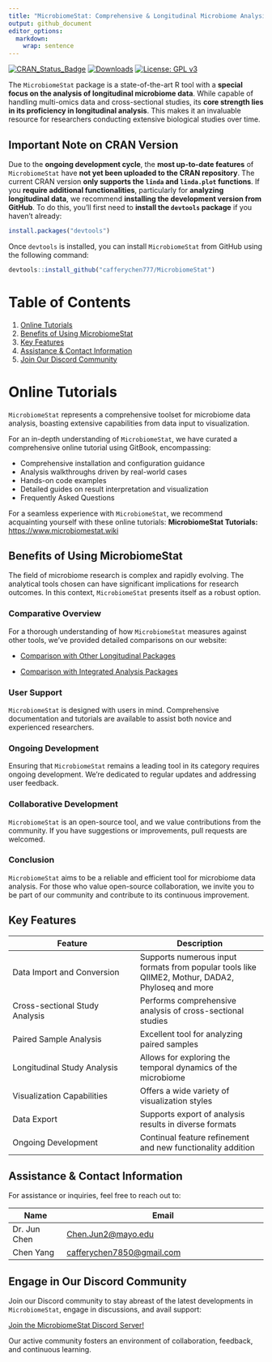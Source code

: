 ```yaml
---
title: "MicrobiomeStat: Comprehensive & Longitudinal Microbiome Analysis in R"
output: github_document
editor_options: 
  markdown: 
    wrap: sentence
---
```


<!-- badges: start -->
[![CRAN_Status_Badge](https://www.r-pkg.org/badges/version/MicrobiomeStat)](https://cran.r-project.org/package=MicrobiomeStat)
[![Downloads](https://cranlogs.r-pkg.org/badges/grand-total/MicrobiomeStat)](https://cran.r-project.org/package=MicrobiomeStat)
[![License: GPL v3](https://img.shields.io/badge/License-GPLv3-blue.svg)](https://www.gnu.org/licenses/gpl-3.0)
<!-- badges: end -->   

The `MicrobiomeStat` package is a state-of-the-art R tool with a **special focus on the analysis of longitudinal microbiome data**. While capable of handling multi-omics data and cross-sectional studies, its **core strength lies in its proficiency in longitudinal analysis**. This makes it an invaluable resource for researchers conducting extensive biological studies over time.

## Important Note on CRAN Version {#cran-version-note}

Due to the **ongoing development cycle**, the **most up-to-date features** of `MicrobiomeStat` have **not yet been uploaded to the CRAN repository**. The current CRAN version **only supports the `linda` and `linda.plot` functions**. If you **require additional functionalities**, particularly for **analyzing longitudinal data**, we recommend **installing the development version from GitHub**. To do this, you'll first need to **install the `devtools` package** if you haven't already:

```R
install.packages("devtools")
```

Once `devtools` is installed, you can install `MicrobiomeStat` from GitHub using the following command:

```R
devtools::install_github("cafferychen777/MicrobiomeStat")
```

# Table of Contents
1. [Online Tutorials](#online-tutorials)
2. [Benefits of Using MicrobiomeStat](#why-choose-microbiomestat)
3. [Key Features](#features-at-a-glance)
4. [Assistance & Contact Information](#support-contact)
5. [Join Our Discord Community](#discord-community)

# Online Tutorials {#online-tutorials}

`MicrobiomeStat` represents a comprehensive toolset for microbiome data analysis, boasting extensive capabilities from data input to visualization. 

For an in-depth understanding of `MicrobiomeStat`, we have curated a comprehensive online tutorial using GitBook, encompassing:

- Comprehensive installation and configuration guidance
- Analysis walkthroughs driven by real-world cases
- Hands-on code examples
- Detailed guides on result interpretation and visualization
- Frequently Asked Questions

For a seamless experience with `MicrobiomeStat`, we recommend acquainting yourself with these online tutorials: 
**MicrobiomeStat Tutorials:** [https://www.microbiomestat.wiki](https://www.microbiomestat.wiki)

## Benefits of Using MicrobiomeStat {#why-choose-microbiomestat}

The field of microbiome research is complex and rapidly evolving. The analytical tools chosen can have significant implications for research outcomes. In this context, `MicrobiomeStat` presents itself as a robust option.

### Comparative Overview

For a thorough understanding of how `MicrobiomeStat` measures against other tools, we've provided detailed comparisons on our website:

- [Comparison with Other Longitudinal Packages](https://www.microbiomestat.wiki/introduction/microbiomestat-versus-the-competition-a-comparative-overview/microbiomestat-vs.-other-longitudinal-packages-an-in-depth-comparison)

- [Comparison with Integrated Analysis Packages](https://www.microbiomestat.wiki/introduction/microbiomestat-versus-the-competition-a-comparative-overview/microbiomestat-vs-integrated-analysis-packages-a-feature-comparison)

### User Support

`MicrobiomeStat` is designed with users in mind. Comprehensive documentation and tutorials are available to assist both novice and experienced researchers.

### Ongoing Development

Ensuring that `MicrobiomeStat` remains a leading tool in its category requires ongoing development. We're dedicated to regular updates and addressing user feedback.

### Collaborative Development

`MicrobiomeStat` is an open-source tool, and we value contributions from the community. If you have suggestions or improvements, pull requests are welcomed.

### Conclusion

`MicrobiomeStat` aims to be a reliable and efficient tool for microbiome data analysis. For those who value open-source collaboration, we invite you to be part of our community and contribute to its continuous improvement.

## Key Features {#features-at-a-glance}

| Feature | Description |
| --- | --- |
| Data Import and Conversion | Supports numerous input formats from popular tools like QIIME2, Mothur, DADA2, Phyloseq and more |
| Cross-sectional Study Analysis | Performs comprehensive analysis of cross-sectional studies |
| Paired Sample Analysis | Excellent tool for analyzing paired samples |
| Longitudinal Study Analysis | Allows for exploring the temporal dynamics of the microbiome |
| Visualization Capabilities | Offers a wide variety of visualization styles |
| Data Export | Supports export of analysis results in diverse formats |
| Ongoing Development | Continual feature refinement and new functionality addition |

## Assistance & Contact Information {#support-contact}

For assistance or inquiries, feel free to reach out to:

| Name        | Email                                         |
|-------------|-----------------------------------------------|
| Dr. Jun Chen   | [Chen.Jun2@mayo.edu](mailto:Chen.Jun2@mayo.edu) |
| Chen Yang | [cafferychen7850@gmail.com](mailto:cafferychen7850@gmail.com) |

## Engage in Our Discord Community {#discord-community}

Join our Discord community to stay abreast of the latest developments in `MicrobiomeStat`, engage in discussions, and avail support:

[Join the MicrobiomeStat Discord Server!](https://discord.gg/BfNvTJAt)

Our active community fosters an environment of collaboration, feedback, and continuous learning.
